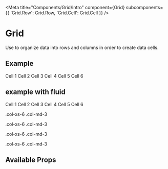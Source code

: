 

<Meta
  title="Components/Grid/Intro"
  component={Grid}
  subcomponents={{ 'Grid.Row': Grid.Row, 'Grid.Cell': Grid.Cell }}
/>

# Grid

Use to organize data into rows and columns in order to create data cells.

## Example

<Canvas>
  <Grid>
    <Grid.Row>
      <Grid.Cell smWidth={6}>Cell 1</Grid.Cell>
      <Grid.Cell smWidth={6}>Cell 2</Grid.Cell>
    </Grid.Row>
    <Grid.Row>
      <Grid.Cell smWidth={3}>Cell 3</Grid.Cell>
      <Grid.Cell smWidth={2}>Cell 4</Grid.Cell>
      <Grid.Cell smWidth={3}>Cell 5</Grid.Cell>
      <Grid.Cell smWidth={4}>Cell 6</Grid.Cell>
    </Grid.Row>
  </Grid>
</Canvas>

## example with fluid

<Canvas>
  <Grid fluid>
    <Grid.Row>
      <Grid.Cell smWidth={6}>Cell 1</Grid.Cell>
      <Grid.Cell smWidth={6}>Cell 2</Grid.Cell>
    </Grid.Row>
    <Grid.Row>
      <Grid.Cell smWidth={3}>Cell 3</Grid.Cell>
      <Grid.Cell smWidth={2}>Cell 4</Grid.Cell>
      <Grid.Cell smWidth={3}>Cell 5</Grid.Cell>
      <Grid.Cell smWidth={4}>Cell 6</Grid.Cell>
    </Grid.Row>
  </Grid>
</Canvas>

<Canvas>
  <div class="container-fluid text-center">
    <div class="text-center">
      <div class="row">
        <div class="col-xs-6 col-md-3">
          <div class="well well-md brdr-rds-0">
            <p>.col-xs-6 .col-md-3</p>
          </div>
        </div>
        <div class="col-xs-6 col-md-3">
          <div class="well well-md brdr-rds-0">
            <p>.col-xs-6 .col-md-3</p>
          </div>
        </div>
        <div class="col-xs-6 col-md-3">
          <div class="well well-md brdr-rds-0">
            <p>.col-xs-6 .col-md-3</p>
          </div>
        </div>
        <div class="col-xs-6 col-md-3">
          <div class="well well-md brdr-rds-0">
            <p>.col-xs-6 .col-md-3</p>
          </div>
        </div>
      </div>
    </div>
  </div>
</Canvas>

## Available Props

<ArgsTable />

